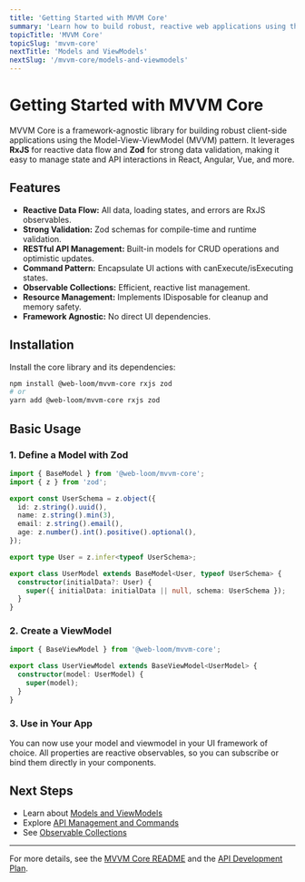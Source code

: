 ```yaml
---
title: 'Getting Started with MVVM Core'
summary: 'Learn how to build robust, reactive web applications using the MVVM Core library. This guide covers installation, basic concepts, and first steps.'
topicTitle: 'MVVM Core'
topicSlug: 'mvvm-core'
nextTitle: 'Models and ViewModels'
nextSlug: '/mvvm-core/models-and-viewmodels'
---
```


# Getting Started with MVVM Core

MVVM Core is a framework-agnostic library for building robust client-side applications using the Model-View-ViewModel (MVVM) pattern. It leverages **RxJS** for reactive data flow and **Zod** for strong data validation, making it easy to manage state and API interactions in React, Angular, Vue, and more.

## Features

- **Reactive Data Flow:** All data, loading states, and errors are RxJS observables.
- **Strong Validation:** Zod schemas for compile-time and runtime validation.
- **RESTful API Management:** Built-in models for CRUD operations and optimistic updates.
- **Command Pattern:** Encapsulate UI actions with canExecute/isExecuting states.
- **Observable Collections:** Efficient, reactive list management.
- **Resource Management:** Implements IDisposable for cleanup and memory safety.
- **Framework Agnostic:** No direct UI dependencies.

## Installation

Install the core library and its dependencies:

```bash
npm install @web-loom/mvvm-core rxjs zod
# or
yarn add @web-loom/mvvm-core rxjs zod
```

## Basic Usage

### 1. Define a Model with Zod

```typescript
import { BaseModel } from '@web-loom/mvvm-core';
import { z } from 'zod';

export const UserSchema = z.object({
  id: z.string().uuid(),
  name: z.string().min(3),
  email: z.string().email(),
  age: z.number().int().positive().optional(),
});

export type User = z.infer<typeof UserSchema>;

export class UserModel extends BaseModel<User, typeof UserSchema> {
  constructor(initialData?: User) {
    super({ initialData: initialData || null, schema: UserSchema });
  }
}
```

### 2. Create a ViewModel

```typescript
import { BaseViewModel } from '@web-loom/mvvm-core';

export class UserViewModel extends BaseViewModel<UserModel> {
  constructor(model: UserModel) {
    super(model);
  }
}
```

### 3. Use in Your App

You can now use your model and viewmodel in your UI framework of choice. All properties are reactive observables, so you can subscribe or bind them directly in your components.

## Next Steps

- Learn about [Models and ViewModels](/mvvm-core/models-and-viewmodels)
- Explore [API Management and Commands](/mvvm-core/api-management)
- See [Observable Collections](/mvvm-core/observable-collections)

---

For more details, see the [MVVM Core README](https://github.com/web-loom/mvvm-core) and the [API Development Plan](https://github.com/web-loom/mvvm-core/MVVM%20Web%20Library%20Development%20Plan%20for%20API%20Coding%20Agent.md).
